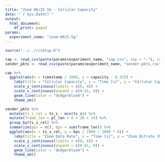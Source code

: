 ```yaml
---
title: "Zoom 06/25 5G - Cellular Capacity"
date: "`r Sys.Date()`"
output:
  html_document:
    df_print: paged
params:
  experiment_name: "zoom-0625-5g"
---
```


```R
source("../../r/setup.R")
```

```r
cap <- read_csv(paste(params$experiment_name, "cap.csv", sep = "-"), col_types = "")
sender_pkts <- read_csv(paste(params$experiment_name, "sender-pkts.csv", sep = "-"), col_types = "")
```

```r
cap %>%
  ggplot(aes(x = timestamp / 1000, y = capacity - 0.32)) +
    labs(title = "Cellular Capacity", x = "Time [s]", y = "Cellular Capacity [Mbps]") +
    scale_y_continuous(limits = c(0, 4)) +
    scale_x_continuous(expand = c(0.01, 0)) +
    geom_line(color = "dodgerblue4") +
    theme_om()
```

```r
sender_pkts %>%
  mutate(ts_s_rel = ts_s - min(ts_s)) %>%
  mutate(frame_len = pl_len + 8 + 20 + 14) %>%
  group_by(ts_s_rel) %>%
  summarize(pps = n(), bps = sum(frame_len)) %>%
  ggplot(aes(x = ts_s_rel, y = bps / 1000 / 1000 * 8)) +
    labs(title = "Zoom Data Rate", x = "Time [s]", y = "Zoom Bitrate [Mbps]") +
    scale_y_continuous(limits = c(0, 4)) +
    scale_x_continuous(expand = c(0.01, 0)) +
    geom_line(color = "dodgerblue4") +
    theme_om()
```

